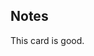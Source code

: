 {{CardPage
|quote = You sure that guy even has kidneys?
|description = Apply [[Stun]].<br/>[[Expend]]
|cost = 1
|character = Sal
|rarity = Rare
|decktype = Battle
|cardtype = Attack
|keywords = [[Stun]], [[Expend]]
|expreq = 7
|upgrade1 = Boosted Kidney Shot
|upgrade1summary = Deals 2-6 base damage
|upgrade2 = Pale Kidney Shot
|upgrade2summary = Cost 1 action less
|mindamage = 1
|maxdamage = 3
}}
==Notes==
This card is good.